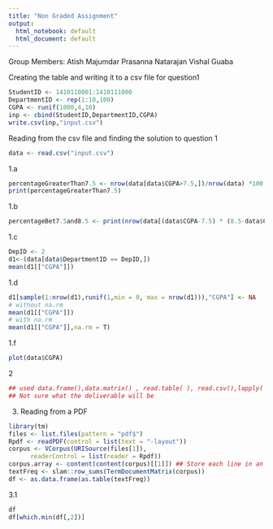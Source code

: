 ```yaml
---
title: "Non Graded Assignment"
output:
  html_notebook: default
  html_document: default
---
```

Group Members:
Atish Majumdar
Prasanna Natarajan
Vishal Guaba


Creating the table and writing it to a csv file for question1
```r
StudentID <- 1410110001:1410111000
DepartmentID <- rep(1:10,100)
CGPA <- runif(1000,4,10)
inp <- cbind(StudentID,DepartmentID,CGPA)
write.csv(inp,"input.csv")
```

Reading from the csv file and finding the solution to question 1
```r
data <- read.csv("input.csv")
```
1.a
```r
percentageGreaterThan7.5 <- nrow(data[data$CGPA>7.5,])/nrow(data) *100
print(percentageGreaterThan7.5)

```
1.b
```r
percentageBet7.5and8.5 <- print(nrow(data[(data$CGPA-7.5) * (8.5-data$CGPA)>0,])/nrow(data) *100)
```
1.c
```r
DepID <- 2
d1<-(data[data$DepartmentID == DepID,])
mean(d1[["CGPA"]])
```
1.d
```r
d1[sample(1:nrow(d1),runif(1,min = 0, max = nrow(d1))),"CGPA"] <- NA
# without na.rm 
mean(d1[["CGPA"]])
# with na.rm
mean(d1[["CGPA"]],na.rm = T)
```
1.f
```r
plot(data$CGPA)
```
2
```r
## used data.frame(),data.matrix() , read.table( ), read.csv(),lapply( ), sapply( ), tapply( ), mapply( ), split( )
## Not sure what the deliverable will be
```

3. Reading from a PDF
```r
library(tm)
files <- list.files(pattern = "pdf$")
Rpdf <- readPDF(control = list(text = "-layout"))
corpus <- VCorpus(URISource(files[1]), 
      readerControl = list(reader = Rpdf))
corpus.array <- content(content(corpus)[[1]]) ## Store each line in an array
textFreq <- slam::row_sums(TermDocumentMatrix(corpus))
df <- as.data.frame(as.table(textFreq))
```
3.1
```r
df
df[which.min(df[,2])]
```


